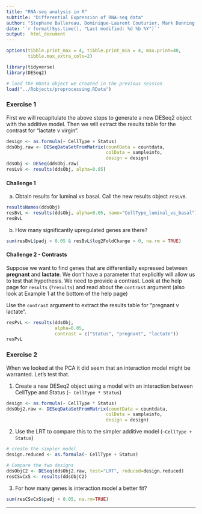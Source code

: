 ```yaml
---
title: "RNA-seq analysis in R"
subtitle: "Differential Expression of RNA-seq data"
author: "Stephane Ballereau, Dominique-Laurent Couturier, Mark Dunning, Abbi Edwards, Ashley Sawle"
date: '`r format(Sys.time(), "Last modified: %d %b %Y")`'
output:  html_document
---
```


```r
options(tibble.print_max = 4, tibble.print_min = 4, max.print=40, 
        tibble.max_extra_cols=2)
```

```r
library(tidyverse)
library(DESeq2)

# load the RData object we created in the previous session
load("../Robjects/preprocessing.RData")
```

### Exercise 1

First we will recapitulate the above steps to generate a new DESeq2 object with
the additive model. Then we will extract the results table for the contrast
for "lactate v virgin".

```r
design <- as.formula(~ CellType + Status)
ddsObj.raw <- DESeqDataSetFromMatrix(countData = countdata, 
                                     colData = sampleinfo,
                                     design = design)
ddsObj <- DESeq(ddsObj.raw)
resLvV <- results(ddsObj, alpha=0.05)
```

#### **Challenge 1** {.challenge}

a) Obtain results for luminal vs basal.  Call the new results object `resLvB`.

```r
resultsNames(ddsObj)
resBvL <- results(ddsObj, alpha=0.05, name="CellType_luminal_vs_basal")
resBvL
```


b) How many significantly upregulated genes are there?

```r
sum(resBvL$padj < 0.05 & resBvL$log2FoldChange > 0, na.rm = TRUE)
```

#### **Challenge 2 - Contrasts** {.challenge} 

Suppose we want to find genes that are  differentially expressed between 
**pregnant** and **lactate**. We don't have a parameter that explicitly will 
allow us to test that hypothesis. We need to provide a contrast.
Look at the help page for `results` (`?results`) and read about the `contrast`
argument (also look at Example 1 at the bottom of the help page)

Use the `contrast` argument to extract the results table for "pregnant v
lactate".

```r
resPvL <- results(ddsObj, 
                  alpha=0.05,
                  contrast = c("Status", "pregnant", "lactate"))
resPvL
```



### Exercise 2

When we looked at the PCA it did seem that an interaction model might be
warranted. Let's test that.  

1. Create a new DESeq2 object using a model with an interaction between 
   CellType and Status (`~ CellType * Status`)

```r
design <- as.formula(~ CellType * Status)
ddsObj2.raw <- DESeqDataSetFromMatrix(countData = countdata, 
                                     colData = sampleinfo,
                                     design = design)
```

2. Use the LRT to compare this to the simpler additive model 
  (`~CellType + Status`)

```r
# create the simpler model
design.reduced <- as.formula(~ CellType + Status)

# Compare the two designs
ddsObjC2 <- DESeq(ddsObj2.raw, test="LRT", reduced=design.reduced)
resCSvCxS <- results(ddsObjC2)
```

3. For how many genes is interaction model a better fit?  

```r
sum(resCSvCxS$padj < 0.05, na.rm=TRUE)
```

--------------------

